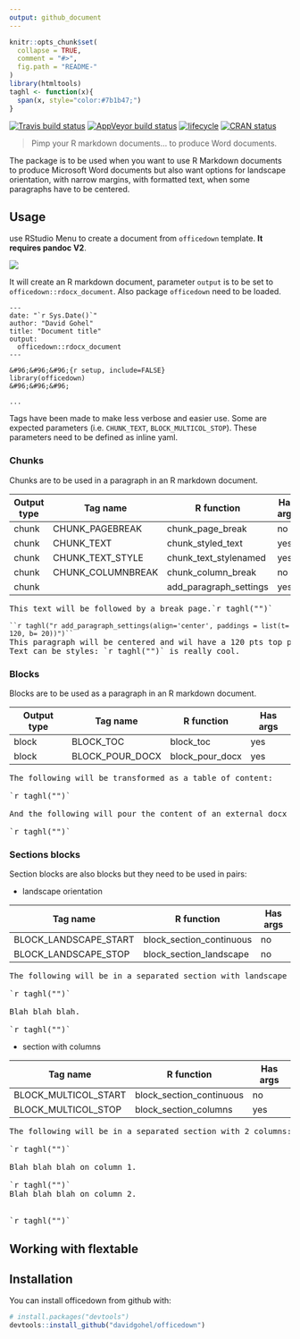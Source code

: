 ```yaml
---
output: github_document
---
```


<!-- README.md is generated from README.Rmd. Please edit that file -->

```r
knitr::opts_chunk$set(
  collapse = TRUE,
  comment = "#>",
  fig.path = "README-"
)
library(htmltools)
taghl <- function(x){
  span(x, style="color:#7b1b47;")
}
```

[![Travis build status](https://travis-ci.org/davidgohel/officedown.svg?branch=master)](https://travis-ci.org/davidgohel/officedown)
[![AppVeyor build status](https://ci.appveyor.com/api/projects/status/github/davidgohel/officedown?branch=master&svg=true)](https://ci.appveyor.com/project/davidgohel/officedown)
[![lifecycle](https://img.shields.io/badge/lifecycle-experimental-orange.svg)](https://www.tidyverse.org/lifecycle/#experimental)
[![CRAN status](https://www.r-pkg.org/badges/version/officedown)](https://cran.r-project.org/package=officedown)

> Pimp your R markdown documents... to produce Word documents. 

The package is to be used when you want to use R Markdown documents to produce Microsoft Word 
documents but also want options for landscape orientation, with narrow margins, with 
formatted text, when some paragraphs have to be centered.


## Usage

use RStudio Menu to create a document from `officedown` template. **It requires pandoc V2**.

![](tools/rstudio_new_rmd.gif)


It will create an R markdown document, parameter `output` is to be set to `officedown::rdocx_document`. 
Also package `officedown` need to be loaded.

`````
---
date: "`r Sys.Date()`"
author: "David Gohel"
title: "Document title"
output: 
  officedown::rdocx_document
---

&#96;&#96;&#96;{r setup, include=FALSE}
library(officedown)
&#96;&#96;&#96;

...

`````


Tags have been made to make less verbose and easier use. 
Some are expected parameters (i.e. `CHUNK_TEXT`, `BLOCK_MULTICOL_STOP`). These parameters 
need to be defined as inline yaml.

### Chunks

Chunks are to be used in a paragraph in an R markdown document.

| Output type | Tag name          | R function             | Has args |
|-------------|-------------------|------------------------|----------|
| chunk       | CHUNK_PAGEBREAK   | chunk_page_break       | no       |
| chunk       | CHUNK_TEXT        | chunk_styled_text      | yes      |
| chunk       | CHUNK_TEXT_STYLE  | chunk_text_stylenamed  | yes      |
| chunk       | CHUNK_COLUMNBREAK | chunk_column_break     | no       |
| chunk       |                   | add_paragraph_settings | yes      |

<pre>This text will be followed by a break page.`r taghl("<!---CHUNK_PAGEBREAK--->")`

<code>&#96;`r taghl("r add_paragraph_settings(align='center', paddings = list(t= 120, b= 20))")`&#96;</code>
This paragraph will be centered and wil have a 120 pts top padding and 20 bottom padding.
Text can be styles: `r taghl("<!---CHUNK_TEXT{str: 'officedown', color: 'orange'}--->")` is really cool.
</pre>


### Blocks

Blocks are to be used as a paragraph in an R markdown document.

| Output type | Tag name          | R function             | Has args |
|-------------|-------------------|------------------------|----------|
| block       | BLOCK_TOC         | block_toc              | yes      |
| block       | BLOCK_POUR_DOCX   | block_pour_docx        | yes      |

<pre>The following will be transformed as a table of content:

`r taghl("<!---BLOCK_TOC--->")`

And the following will pour the content of an external docx file into the produced document:

`r taghl("<!---BLOCK_POUR_DOCX{docx_file:'path/to/docx'}--->")`</pre>


### Sections blocks

Section blocks are also blocks but they need to be used in pairs:


* landscape orientation

| Tag name              | R function               | Has args |
|-----------------------|--------------------------|----------|
| BLOCK_LANDSCAPE_START | block_section_continuous | no       |
| BLOCK_LANDSCAPE_STOP  | block_section_landscape  | no       |

<pre>The following will be in a separated section with landscape orientation

`r taghl("<!---BLOCK_LANDSCAPE_START--->")`

Blah blah blah.

`r taghl("<!---BLOCK_LANDSCAPE_STOP--->")`</pre>



* section with columns

| Tag name              | R function               | Has args |
|-----------------------|--------------------------|----------|
| BLOCK_MULTICOL_START  | block_section_continuous | no       |
| BLOCK_MULTICOL_STOP   | block_section_columns    | yes      |

<pre>
The following will be in a separated section with 2 columns:

`r taghl("<!---BLOCK_MULTICOL_START--->")`

Blah blah blah on column 1.

`r taghl("<!---CHUNK_COLUMNBREAK--->")`
Blah blah blah on column 2.


`r taghl("<!---BLOCK_MULTICOL_STOP{widths: [3,3], space: 0.2, sep: true}--->")`
</pre>

## Working with flextable



## Installation

You can install officedown from github with:

```r
# install.packages("devtools")
devtools::install_github("davidgohel/officedown")
```

